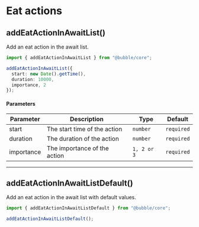 # Eat actions

## addEatActionInAwaitList()

Add an eat action in the await list.

```typescript
import { addEatActionInAwaitList } from "@bubble/core";

addEatActionInAwaitList({
  start: new Date().getTime(),
  duration: 10000,
  importance, 2
});
```

#### Parameters

| Parameter  | Description                  | Type        | Default    |
| ---------- | ---------------------------- | ----------- | ---------- |
| start      | The start time of the action | `number`    | `required` |
| duration   | The duration of the action   | `number`    | `required` |
| importance | The importance of the action | `1, 2 or 3` | `required` |

---

## addEatActionInAwaitListDefault()

Add an eat action in the await list with default values.

```typescript
import { addEatActionInAwaitListDefault } from "@bubble/core";

addEatActionInAwaitListDefault();
```
